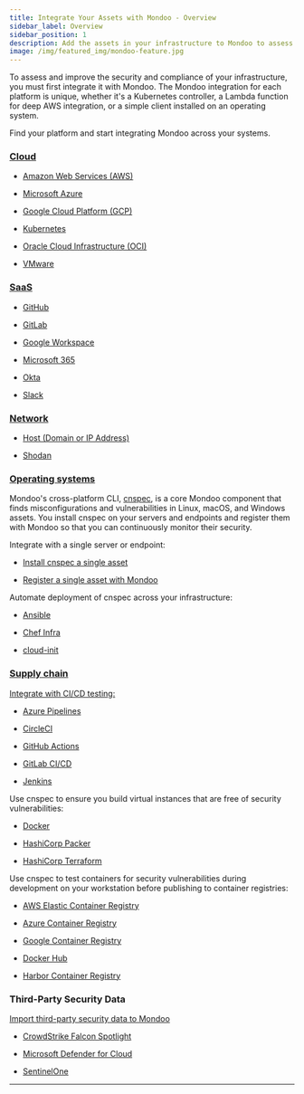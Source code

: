 ```yaml
---
title: Integrate Your Assets with Mondoo - Overview
sidebar_label: Overview
sidebar_position: 1
description: Add the assets in your infrastructure to Mondoo to assess their security and compliance
image: /img/featured_img/mondoo-feature.jpg
---
```


To assess and improve the security and compliance of your infrastructure, you must first integrate it with Mondoo. The Mondoo integration for each platform is unique, whether it's a Kubernetes controller, a Lambda function for deep AWS integration, or a simple client installed on an operating system.

Find your platform and start integrating Mondoo across your systems.

### [Cloud](/platform/infra/cloud/overview/)

- [Amazon Web Services (AWS)](/platform/infra/cloud/aws/aws-overview/)

- [Microsoft Azure](/platform/infra/cloud/azure/overview/)

- [Google Cloud Platform (GCP)](/platform/infra/cloud/gcp/overview/)

- [Kubernetes](/platform/infra/cloud/kubernetes/overview/)

- [Oracle Cloud Infrastructure (OCI)](/platform/infra/cloud/oci/)

- [VMware](/platform/infra/cloud/vmware/)

### [SaaS](/platform/infra/saas/overview/)

- [GitHub](/platform/infra/saas/github/)

- [GitLab](/platform/infra/saas/gitlab/)

- [Google Workspace](/platform/infra/saas/google_workspace/)

- [Microsoft 365](/platform/infra/saas/ms365/ms365-auto/)

- [Okta](/platform/infra/saas/okta/)

- [Slack](/platform/infra/saas/slack/)

### [Network](/platform/infra/networking/overview/)

- [Host (Domain or IP Address)](/platform/infra/networking/domain-ip/)

- [Shodan](/platform/infra/networking/shodan/)

### [Operating systems](/platform/infra/opsys/osoverview/)

Mondoo's cross-platform CLI, [cnspec](/cnspec/cnspec-about/), is a core Mondoo component that finds misconfigurations and vulnerabilities in Linux, macOS, and Windows assets. You install cnspec on your servers and endpoints and register them with Mondoo so that you can continuously monitor their security.

Integrate with a single server or endpoint:

- [Install cnspec a single asset](/cnspec/)

- [Register a single asset with Mondoo](/cnspec/cnspec-adv-install/registration/)

Automate deployment of cnspec across your infrastructure:

- [Ansible](/platform/infra/opsys/automation/ansible/)

- [Chef Infra](/platform/infra/opsys/automation/chef/)

- [cloud-init](/platform/infra/opsys/automation/cloudinit/)

### [Supply chain](/platform/infra/supply/overview/)

[Integrate with CI/CD testing:](/platform/infra/supply/cicd/overview/)

- [Azure Pipelines](/platform/infra/supply/cicd/azure-pipelines/)

- [CircleCI](/platform/infra/supply/cicd/circleci/)

- [GitHub Actions](/platform/infra/supply/cicd/github-actions/)

- [GitLab CI/CD](/platform/infra/supply/cicd/gitlab/)

- [Jenkins](/platform/infra/supply/cicd/jenkins/)

Use cnspec to ensure you build virtual instances that are free of security vulnerabilities:

- [Docker](/cnspec/supplychain/docker/)

- [HashiCorp Packer](/cnspec/supplychain/packer/)

- [HashiCorp Terraform](/cnspec/supplychain/terraform/)

Use cnspec to test containers for security vulnerabilities during development on your workstation before publishing to container registries:

- [AWS Elastic Container Registry](/cnspec/supplychain/registry/aws_ecr/)

- [Azure Container Registry](/cnspec/supplychain/registry/azure_acr/)

- [Google Container Registry](/cnspec/supplychain/registry/gcp_gcr/)

- [Docker Hub](/cnspec/supplychain/registry/docker_hub/)

- [Harbor Container Registry](/cnspec/supplychain/registry/harbor/)

### Third-Party Security Data

[Import third-party security data to Mondoo](/platform/infra/imports/overview/)

- [CrowdStrike Falcon Spotlight](/platform/infra/imports/crowdstrike/)

- [Microsoft Defender for Cloud](/platform/infra/imports/defender/)

- [SentinelOne](/platform/infra/imports/sentinelone/)

---
